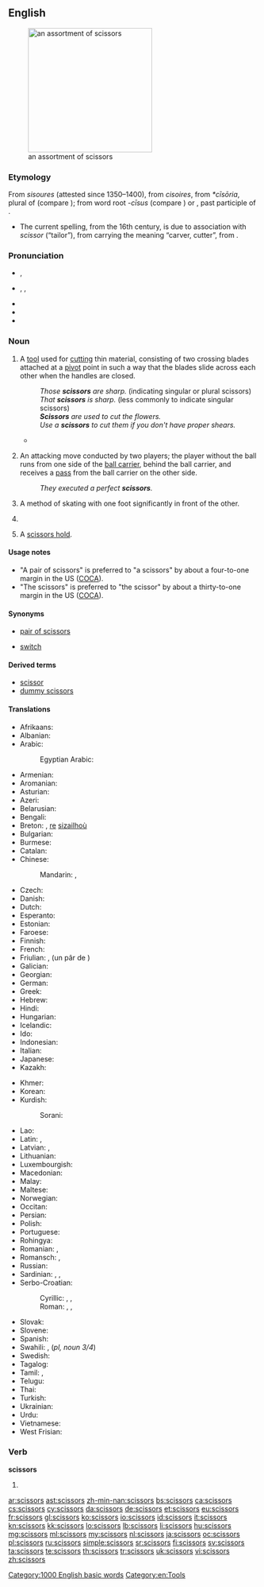 ==English==
[[Image:Nozyczki4.jpg|thumb|right|250px|an assortment of scissors]]

===Etymology===
From {{etyl|enm}} ''sisoures'' (attested since 1350–1400), from {{etyl|fro}} ''cisoires'', from {{etyl|VL.}} ''*cīsōria'', plural of {{etyl|LL.}} {{term|cīsōrium||cutting tool}} (compare {{term|chisel}}); from {{etyl|la}} word root ''-cīsus'' (compare {{term|excise}}) or {{term|cæsus}}, past participle of {{term|cædere||to cut}}.
* The current spelling, from the 16th century, is due to association with {{etyl|ML.}} ''scissor'' (“tailor”), from {{etyl|la}} carrying the meaning “carver, cutter”, from {{term|scindere||to split|lang=la}}.

===Pronunciation===
* {{a|RP}} {{IPA|/ˈsɪzəz/}}, {{X-SAMPA|/"sIz@z/}}
* {{a|US}} {{enPR|sĭzʹərz}}, {{IPA|/ˈsɪzɚz/}}, {{X-SAMPA|/"sIz@`z/}}
* {{audio|en-us-scissors.ogg|Audio (US)}}
* {{audio|En-uk-scissors.ogg|Audio (UK)}}
* {{rhymes|ɪzə(r)z}}

===Noun===
{{en-noun|scissors}}

# {{countable|plural in form|usually|with a plural verb}} A [[tool]] used for [[cut]]ting thin material, consisting of two crossing blades attached at a [[pivot]] point in such a way that the blades slide across each other when the handles are closed.
#: ''Those '''scissors''' are sharp.'' (indicating singular or plural scissors)
#: ''That '''scissors''' is sharp.'' (less commonly to indicate singular scissors)
#: '''''Scissors''' are used to cut the flowers.''
#: ''Use a '''scissors''' to cut them if you don't have proper shears.''
#* {{quote-news|title=Around the Garden|work=New York Times|date=Jun 22|year=1947|passage=Roses will last longer if a knife rather than a '''scissors''' is used to cut the blooms.}}
# {{countable|rugby}} An attacking move conducted by two players; the player without the ball runs from one side of the [[ball carrier]], behind the ball carrier, and receives a [[pass]] from the ball carrier on the other side.
#: ''They executed a perfect '''scissors'''.''
# {{countable|skating}} A method of skating with one foot significantly in front of the other.
# {{countable|gymnastics}} {{rfdef|lang=en}}
# {{countable|wrestling}} A [[scissors hold]].

====Usage notes====
* "A pair of scissors" is preferred to "a scissors" by about a four-to-one margin in the US ([[COCA]]).
* "The scissors" is preferred to "the scissor" by about a thirty-to-one margin in the US ([[COCA]]).

====Synonyms====
* {{sense|tool used for cutting}} [[pair of scissors]]
* {{sense|rugby}} [[switch]]

====Derived terms====
* [[scissor]]<!--attributive form and verb-->
* [[dummy scissors]]

====Translations====
{{trans-top|tool used for cutting}}
* Afrikaans: {{t|af|skêr}}
* Albanian: {{t|sq|gërshërë|f}}
* Arabic: {{t-|ar|مقص|m|alt=مِقَصّ|tr=miqaṣṣ}}
*: Egyptian Arabic: {{t-|ar|مقص|m|tr=maqaṣṣ}}
* Armenian: {{t-|hy|մկրատ|tr=mkrat}}
* Aromanian: {{t-|rup|foarficã|f}}
* Asturian: {{t-|ast|tixeres|f|p}}
* Azeri: {{t|az|qayçı}}
* Belarusian: {{t|be|нажніцы|p|tr=nažnícy|sc=Cyrl}}
* Bengali: {{t-|bn|কাঁচি|tr=kãci|sc=Beng}}
* Breton: {{t-|br|sizailhoù|f|p}}, [[re]] [[sizailhoù]]
* Bulgarian: {{t+|bg|ножица|f|tr=nóžica}}
* Burmese: {{t|my|ကတ်ကြေး|tr=ka' kji:|sc=Mymr}}
* Catalan: {{t+|ca|tisores|f|p}}
* Chinese:
*: Mandarin: {{t|cmn|剪刀|tr=jiǎndāo|sc=Hani}}, {{t|cmn|剪子|tr=jiǎnzǐ|sc=Hani}}
* Czech: {{t+|cs|nůžky|f|p}}
* Danish: {{t-|da|saks|c}}
* Dutch: {{t+|nl|schaar|f}}
* Esperanto: {{t-|eo|tondilo}}
* Estonian: {{t-|et|käärid}}
* Faroese: {{t-|fo|saksur|m}}
* Finnish: {{t+|fi|sakset|p}}
* French: {{t+|fr|ciseaux|m|p}}
* Friulian: {{tø|fur|fuarpis}}, (un pâr de {{tø|fur|fuarfis}})
* Galician: {{t-|gl|tesoiras|f|p}}
* Georgian: {{t-|ka|მაკრატელი|tr=makrateli|sc=Geor}}
* German: {{t+|de|Schere|f}}
* Greek: {{t+|el|ψαλίδι|n}}
* Hebrew: {{t+|he|מספריים|m|p|alt=מִסְפָּרַיִם|tr=misparáyim}}
* Hindi: {{t|hi|कैंची|f|tr=kaiṇcī|sc=Deva}}
* Hungarian: {{t+|hu|olló}}
* Icelandic: {{t+|is|skæri|n|p}}
* Ido: {{t+|io|cizo}}
* Indonesian: {{t+|id|gunting}}
* Italian: {{t+|it|forbici|f|p}}
* Japanese: {{t+|ja|鋏|tr=はさみ, hasami}}
* Kazakh: {{t|kk|қайшы|tr=qayşı|sc=Cyrl}}
{{trans-mid}}
* Khmer: {{t+|km|កន្ត្រៃ|tr=kon trai|sc=Khmr}}
* Korean: {{t+|ko|가위|tr=gawi|sc=Kore}}
* Kurdish:
*: Sorani: {{t-|ku|مه‌قه‌س|sc=ku-Arab}}
* Lao: {{t|lo|ມີດຕັດ|tr=mīt tat|sc=Laoo}}
* Latin: {{t-|la|axicia}}, {{t-|la|forfex}}
* Latvian: {{t+|lv|dzirkles|f|p}}, {{t-|lv|šķēres|f|p}}
* Lithuanian: {{t|lt|žirklės}}
* Luxembourgish: {{t+|lb|Schéier|f}}
* Macedonian: {{t-|mk|ножици|f|p|tr=nóžici}}
* Malay: {{t|ms|gunting}}
* Maltese: {{t-|mt|mqassijiet|m|p}}
* Norwegian: {{t+|no|saks|m|f}}
* Occitan: {{t+|oc|cisèls}}
* Persian: {{t|fa|قیچی|tr=qeyči|sc=fa-Arab}}
* Polish: {{t+|pl|nożyczki|p}}
* Portuguese: {{t+|pt|tesoura|f|s}}
* Rohingya: {{tø|rhg|kesi}}
* Romanian: {{t-|ro|foarfece}}, {{t-|ro|foarfecă}}
* Romansch: {{t-|rm|forsch}}, {{t-|rm|forbesch}}
* Russian: {{t+|ru|ножницы|f|p|tr=nóžnicy}}
* Sardinian: {{t-|sc|fóltighe}}, {{t-|sc|fórfiga}}, {{t-|sc|fórfighe}}
* Serbo-Croatian:
*: Cyrillic: {{t-|sh|маказе|f|p}}, {{t-|sh|шкаре|f|p}}, {{t-|sh|ножице|f|p}}
*: Roman: {{t-|sh|makaze|f|p}}, {{t-|sh|škare|f|p}}, {{t-|sh|nožice|f|p}}
* Slovak: {{t-|sk|nožnice|f|p}}
* Slovene: {{t+|sl|škarje|f|p}}
* Spanish: {{t+|es|tijera|f|s}}
* Swahili: {{t-|sw|mkasi}}, {{t-|sw|mikasi}} (''pl, noun 3/4'')
* Swedish: {{t+|sv|sax|s}}
* Tagalog: {{t|tl|gunting}}
* Tamil: {{t+|ta|கத்திரி|tr=kattiri}}, {{t-|ta|கத்தரிக்கோல்|tr=kattarikkol}}
* Telugu: {{t+|te|కత్తెర|tr=kattera}}
* Thai: {{t+|th|กรรไกร|tr=gron-grai}}
* Turkish: {{t+|tr|makas}}
* Ukrainian: {{t+|uk|ножиці|f|p|tr=nóžyci|sc=Cyrl}}
* Urdu: {{t-|ur|قینچی|tr=qaincī}}
* Vietnamese: {{t+|vi|kéo}}
* West Frisian: {{t-|fy|skjirre}}
{{trans-bottom}}

===Verb===
'''scissors'''

# {{third-person singular of|scissor}}

[[Category:1000 English basic words]]
[[Category:en:Tools]]

[[ar:scissors]]
[[ast:scissors]]
[[zh-min-nan:scissors]]
[[bs:scissors]]
[[ca:scissors]]
[[cs:scissors]]
[[cy:scissors]]
[[da:scissors]]
[[de:scissors]]
[[et:scissors]]
[[eu:scissors]]
[[fr:scissors]]
[[gl:scissors]]
[[ko:scissors]]
[[io:scissors]]
[[id:scissors]]
[[it:scissors]]
[[kn:scissors]]
[[kk:scissors]]
[[lo:scissors]]
[[lb:scissors]]
[[li:scissors]]
[[hu:scissors]]
[[mg:scissors]]
[[ml:scissors]]
[[my:scissors]]
[[nl:scissors]]
[[ja:scissors]]
[[oc:scissors]]
[[pl:scissors]]
[[ru:scissors]]
[[simple:scissors]]
[[sr:scissors]]
[[fi:scissors]]
[[sv:scissors]]
[[ta:scissors]]
[[te:scissors]]
[[th:scissors]]
[[tr:scissors]]
[[uk:scissors]]
[[vi:scissors]]
[[zh:scissors]]